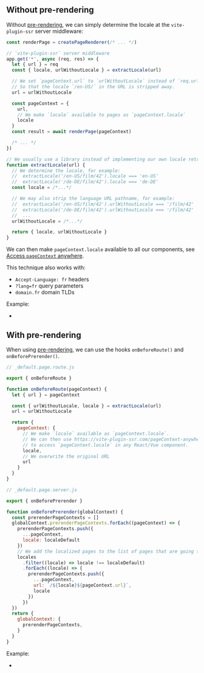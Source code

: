 
## Without pre-rendering

Without [pre-rendering](/pre-rendering), we can simply determine the locale at the `vite-plugin-ssr` server middleware:

```js
const renderPage = createPageRenderer(/* ... */)

// `vite-plugin-ssr` server middleware
app.get('*', async (req, res) => {
  let { url } = req
  const { locale, urlWithoutLocale } = extractLocale(url)

  // We set `pageContext.url` to `urlWithoutLocale` instead of `req.url`.
  // So that the locale `/en-US/` in the URL is stripped away.
  url = urlWithoutLocale

  const pageContext = {
    url,
    // We make `locale` available to pages as `pageContext.locale`
    locale
  }
  const result = await renderPage(pageContext)

  /* ... */
})

// We usually use a library instead of implementing our own locale retrieval mechanism
function extractLocale(url) {
  // We determine the locale, for example:
  //  extractLocale('/en-US/film/42').locale === 'en-US'
  //  extractLocale('/de-DE/film/42').locale === 'de-DE'
  const locale = /*...*/

  // We may also strip the language URL pathname, for example:
  //  extractLocale('/en-US/film/42').urlWithoutLocale === '/film/42'
  //  extractLocale('/de-DE/film/42').urlWithoutLocale === '/film/42'
  //  ...
  urlWithoutLocale = /*...*/

  return { locale, urlWithoutLocale }
}
```

We can then make `pageContext.locale` available to all our components, see [Access `pageContext` anywhere](/pageContext-anywhere).

This technique also works with:

- `Accept-Language: fr` headers
- `?lang=fr` query parameters
- `domain.fr` domain TLDs

Example:
- <RepoLink path='/examples/i18n/' />


## With pre-rendering

When using [pre-rendering](/pre-rendering),
we can use the hooks `onBeforeRoute()` and `onBeforePrerender()`.

```js
// _default.page.route.js

export { onBeforeRoute }

function onBeforeRoute(pageContext) {
  let { url } = pageContext

  const { urlWithoutLocale, locale } = extractLocale(url)
  url = urlWithoutLocale

  return {
    pageContext: {
      // We make `locale` available as `pageContext.locale`.
      // We can then use https://vite-plugin-ssr.com/pageContext-anywhere
      // to access `pageContext.locale` in any React/Vue component.
      locale,
      // We overwrite the original URL
      url
    }
  }
}
```

```js
// _default.page.server.js

export { onBeforePrerender }

function onBeforePrerender(globalContext) {
  const prerenderPageContexts = []
  globalContext.prerenderPageContexts.forEach((pageContext) => {
    prerenderPageContexts.push({
      ...pageContext,
      locale: localeDefault
    })
    // We add the localized pages to the list of pages that are going to be pre-rendered
    locales
      .filter((locale) => locale !== localeDefault)
      .forEach((locale) => {
        prerenderPageContexts.push({
          ...pageContext,
          url: `/${locale}${pageContext.url}`,
          locale
        })
      })
  })
  return {
    globalContext: {
      prerenderPageContexts,
    }
  }
}
```

Example:
- <RepoLink path='/examples/i18n-prerender/' />

